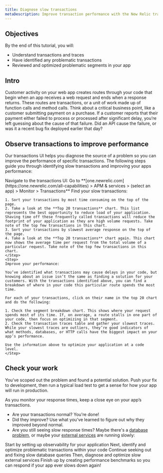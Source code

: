 ```yaml
---
title: Diagnose slow transactions
metaDescription: Improve transaction performance with the New Relic transactions UI.
---
```


## Objectives

By the end of this tutorial, you will:

* Understand transactions and traces
* Have identified any problematic transactions
* Reviewed and optimized problematic segments in your app


## Intro 

Customer activity on your web app creates routes through your code that begin when an app receives a web request and ends when a response returns. These routes are transactions, or a unit of work made up of function calls and method calls. Think about a critical business point, like a customer submitting payment on a purchase. If a customer reports that their payment either failed to process or processed after significant delay, you’re left guessing about the cause of that failure. Did an API cause the failure, or was it a recent bug fix deployed earlier that day? 

## Observe transactions to improve performance

Our transactions UI helps you diagnose the source of a problem so you can improve the performance of specific transactions. The following steps guide you through identifying slow transactions and improving your apps performance:

<Steps>
    <Step>
    Navigate to the transactions UI: Go to **[one.newrelic.com](https://one.newrelic.com/all-capabilities) > APM & services > (select an app) > Monitor > Transactions**
    </Step>
    <Step>
    Find your slow transactions: 

    1. Sort your transactions by most time consuming on the top of the page.
    2. Take a look at the **Top 20 transactions** chart. This list represents the best opportunity to reduce load of your application. Shaving time off these frequently called transactions will reduce the footprint of your application as they are high volume requests. Take note of the top few transactions in this chart.
    3. Sort your transactions by slowest average response on the top of the page.
    4. Take a look at the **Top 20 transactions** chart again. This chart now shows the average time per request from the total volume of a particular request. Take note of the top few transactions in this chart.
    </Step>
    <Step>
    Improve your performance:

    You’ve identified what transactions may cause delays in your code, but knowing about an issue isn’t the same as finding a solution for your customers. With the transactions identified above, you can find a breakdown of where in your code this particular route spends the most time.

    For each of your transactions, click on their name in the top 20 chart and do the following:

    1. Check the segment breakdown chart. This shows where your request spends most of its time. If, on average, a route stalls in one part of your code, then focus on optimizing in that segment.
    2. Check the transaction traces table and gather your slowest traces. While your slowest traces are outliers, they’re good indicators of what methods, databases, or HTTP calls have the biggest impact on your app’s performance.

    Use the information above to optimize your application at a code level.
    </Step>
</Steps>


## Check your work 

You’ve scoped out the problem and found a potential solution. Push your fix to development, then run a typical load test to get a sense for how your app will run in production. 

As you monitor your response times, keep a close eye on your app’s transactions. 

* Are your transactions normal? You're done!
* Did they improve? Use what you've learned to figure out why they improved beyond normal. 
* Are you still seeing slow response times? Maybe there's a [database problem](/docs/journey-app-slow/slow-database-queries), or maybe your [external services]() are running slowly:

<DocTiles numbered>
  <DocTile title='Prepare to triage your application' path="/docs/journey-app-slow/root-causes" label={{text: "Tutorial", color: "green"}}>Start by setting up observability for your application</DocTile>
  <DocTile title='Identify problematic transactions' path="/docs/journey-app-slow/problematic-transactions" label={{text: "Tutorial", color: "green"}}>Next, identify and optimize problematic transactions within your code  </DocTile>
</DocTiles>

<DocTiles>
  <DocTile title='Identify slow database queries' number='3' path="/docs/journey-app-slow/slow-database-queries" label={{text: "Tutorial", color: "green"}}>Continue seeking out and fixing slow database queries</DocTile>
  <DocTile title='Identify slow external services' number='4' path="/docs/journey-app-slow/external-services" label={{text: "Tutorial", color: "green"}}>Then, diagnose and optimize slow external services </DocTile>
  <DocTile title='Create performance benchmarks' number='5' path="/docs/journey-app-slow/create-benchmarks/" label={{text: "Tutorial", color: "green"}}>Finish up by creating performance benchmarks so you can respond if your app ever slows down again!</DocTile>
</DocTiles>